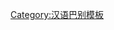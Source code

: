 {{User language-4|cmn-jiaoliao|该用户的'''[[:Category:cmn-jiaoliao 使用者|胶辽官话]]'''说得'''[[:Category:cmn-jiaoliao-4 使用者|滋滋好]]'''。|胶辽官话|13|9}}<noinclude>[[Category:汉语巴别模板]]</noinclude>